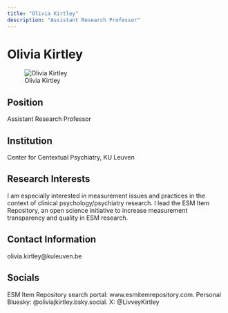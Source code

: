 ```yaml
---
title: "Olivia Kirtley"
description: "Assistant Research Professor"
---
```


# Olivia Kirtley

![Olivia Kirtley](files/images/%7B%7Blast_name%7D%7D.jpg)

## Position

Assistant Research Professor

## Institution

Center for Centextual Psychiatry, KU Leuven

## Research Interests

I am especially interested in measurement issues and practices in the context of clinical psychology/psychiatry research. I lead the ESM Item Repository, an open science initiative to increase measurement transparency and quality in ESM research.

## Contact Information

olivia.kirtley@kuleuven.be

## Socials

ESM Item Repository search portal: www.esmitemrepository.com. Personal Bluesky: @oliviajkirtley.bsky.social. X: @LivveyKirtley